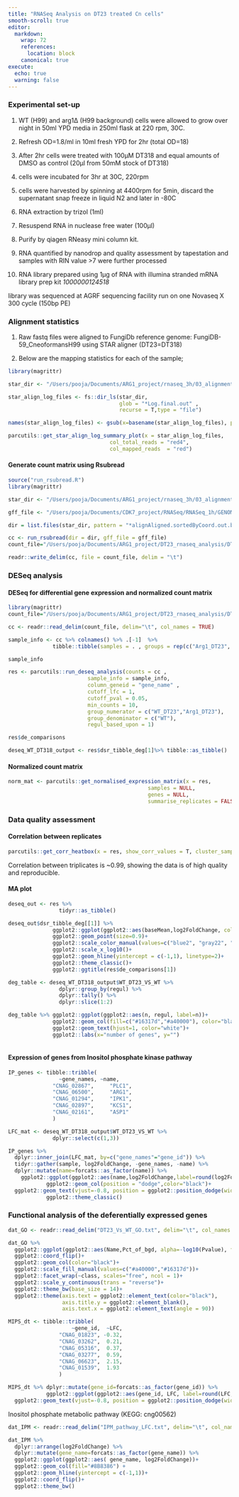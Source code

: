 ```yaml
---
title: "RNASeq Analysis on DT23 treated Cn cells"
smooth-scroll: true
editor:
  markdown:
    wrap: 72
    references: 
      location: block
    canonical: true
execute:
  echo: true
  warning: false
---
```


### Experimental set-up

1.  WT (H99) and arg1∆ (H99 background) cells were allowed to grow over
    night in 50ml YPD media in 250ml flask at 220 rpm, 30C.

2.  Refresh OD=1.8/ml in 10ml fresh YPD for 2hr (total OD=18)

3.  After 2hr cells were treated with 100µM DT318 and equal amounts of
    DMSO as control (20µl from 50mM stock of DT318)

4.  cells were incubated for 3hr at 30C, 220rpm

5.  cells were harvested by spinning at 4400rpm for 5min, discard the
    supernatant snap freeze in liquid N2 and later in -80C

6.  RNA extraction by trizol (1ml)

7.  Resuspend RNA in nuclease free water (100µl)

8.  Purify by qiagen RNeasy mini column kit.

9.  RNA quantified by nanodrop and quality assessment by tapestation and
    samples with RIN value \>7 were further processed

10. RNA library prepared using 1µg of RNA with illumina stranded mRNA
    library prep kit *1000000124518*

library was sequenced at AGRF sequencing facility run on one Novaseq X
300 cycle (150bp PE)

### Alignment statistics

1.  Raw fastq files were aligned to FungiDb reference genome:
    FungiDB-59_CneoformansH99 using STAR aligner (DT23=DT318)

2.  Below are the mapping statistics for each of the sample;

```r

library(magrittr)

star_dir <- "/Users/pooja/Documents/ARG1_project/rnaseq_3h/03_alignment/for_DT318_paper/"

star_align_log_files <- fs::dir_ls(star_dir, 
                                   glob = "*Log.final.out" ,
                                   recurse = T,type = "file")

names(star_align_log_files) <- gsub(x=basename(star_align_log_files), pattern ="*_star_alignLog.final.out", replacement = "")

parcutils::get_star_align_log_summary_plot(x = star_align_log_files,
                                col_total_reads = "red4", 
                                col_mapped_reads  = "red") 

```

#### Generate count matrix using Rsubread

```r

source("run_rsubread.R")
library(magrittr)

star_dir <- "/Users/pooja/Documents/ARG1_project/rnaseq_3h/03_alignment/for_DT318_paper"

gff_file <- "/Users/pooja/Documents/CDK7_project/RNASeq/RNASeq_1h/GENOME/FungiDB-59_CneoformansH99.gff"

dir = list.files(star_dir, pattern = "*alignAligned.sortedByCoord.out.bam$", full.names = TRUE)

cc <- run_rsubread(dir = dir, gff_file = gff_file)
count_file="/Users/pooja/Documents/ARG1_project/DT23_rnaseq_analysis/DT23_Vs_WT_3h_count_mat.txt"

readr::write_delim(cc, file = count_file, delim = "\t")
```

### DESeq analysis

#### DESeq for differential gene expression and normalized count matrix

```r

library(magrittr)
count_file="/Users/pooja/Documents/ARG1_project/DT23_rnaseq_analysis/DT23_Vs_WT_3h_count_mat.txt"

cc <- readr::read_delim(count_file, delim="\t", col_names = TRUE) 

sample_info <- cc %>% colnames() %>% .[-1]  %>%
              tibble::tibble(samples = . , groups = rep(c("Arg1_DT23", "WT","WT_DT23") , each = 3)) 

sample_info

res <- parcutils::run_deseq_analysis(counts = cc ,
                         sample_info = sample_info,
                         column_geneid = "gene_name" ,
                         cutoff_lfc = 1,
                         cutoff_pval = 0.05,
                         min_counts = 10,
                         group_numerator = c("WT_DT23","Arg1_DT23"),
                         group_denominator = c("WT"),
                         regul_based_upon = 1)

res$de_comparisons

deseq_WT_DT318_output <- res$dsr_tibble_deg[1]%>% tibble::as_tibble()


```

#### Normalized count matrix

```r

norm_mat <- parcutils::get_normalised_expression_matrix(x = res, 
                                            samples = NULL,
                                            genes = NULL,
                                            summarise_replicates = FALSE)
```

### Data quality assessment

#### Correlation between replicates

```r
parcutils::get_corr_heatbox(x = res, show_corr_values = T, cluster_samples = F, plot_type = "upper")
```

Correlation between triplicates is \~0.99, showing the data is of high
quality and reproducible.

#### MA plot

```r

deseq_out <- res %>% 
                tidyr::as_tibble() 

deseq_out$dsr_tibble_deg[[1]] %>%
              ggplot2::ggplot(ggplot2::aes(baseMean,log2FoldChange, color=regul))+
              ggplot2::geom_point(size=0.9)+
              ggplot2::scale_color_manual(values=c("blue2", "gray22", "red2"))+
              ggplot2::scale_x_log10()+
              ggplot2::geom_hline(yintercept = c(-1,1), linetype=2)+
              ggplot2::theme_classic()+
              ggplot2::ggtitle(res$de_comparisons[1])

```

```r

deg_table <- deseq_WT_DT318_output$WT_DT23_VS_WT %>% 
                dplyr::group_by(regul) %>% 
                dplyr::tally() %>%
                dplyr::slice(1:2)

deg_table %>% ggplot2::ggplot(ggplot2::aes(n, regul, label=n))+
              ggplot2::geom_col(fill=c("#16317d","#a40000"), color="black")+
              ggplot2::geom_text(hjust=1, color="white")+
              ggplot2::labs(x="number of genes", y="")
              
```

#### Expression of genes from Inositol phosphate kinase pathway

```r

IP_genes <- tibble::tribble(
                ~gene_names, ~name,
              "CNAG_02867",     "PLC1",
              "CNAG_06500",     "ARG1",
              "CNAG_01294",     "IPK1",
              "CNAG_02897",     "KCS1",
              "CNAG_02161",     "ASP1"
              )

LFC_mat <- deseq_WT_DT318_output$WT_DT23_VS_WT %>% 
              dplyr::select(c(1,3))

IP_genes %>% 
  dplyr::inner_join(LFC_mat, by=c("gene_names"="gene_id")) %>%
  tidyr::gather(sample, log2FoldChange, -gene_names, -name) %>% 
  dplyr::mutate(name=forcats::as_factor(name)) %>%
    ggplot2::ggplot(ggplot2::aes(name,log2FoldChange,label=round(log2FoldChange,2), fill=sample))+     
            ggplot2::geom_col(position = "dodge",color="black")+
  ggplot2::geom_text(vjust=-0.8, position = ggplot2::position_dodge(width = .9))+
            ggplot2::theme_classic()
```

### Functional analysis of the deferentially expressed genes

```r

dat_GO <- readr::read_delim("DT23_Vs_WT_GO.txt", delim="\t", col_names = TRUE) %>% dplyr::mutate(class=forcats::as_factor(class), Name=forcats::as_factor(Name))

dat_GO %>% 
  ggplot2::ggplot(ggplot2::aes(Name,Pct_of_bgd, alpha=-log10(Pvalue), fill=class))+
  ggplot2::coord_flip()+
  ggplot2::geom_col(color="black")+
  ggplot2::scale_fill_manual(values=c("#a40000","#16317d"))+
  ggplot2::facet_wrap(~class, scales="free", ncol = 1)+
  ggplot2::scale_y_continuous(trans = "reverse")+
  ggplot2::theme_bw(base_size = 14)+
  ggplot2::theme(axis.text = ggplot2::element_text(color="black"),
                 axis.title.y = ggplot2::element_blank(),
                 axis.text.x = ggplot2::element_text(angle = 90))
```

```r

MIPS_dt <- tibble::tribble(
                    ~gene_id,  ~LFC,
                "CNAG_01823", -0.32,
                "CNAG_03262",  0.21,
                "CNAG_05316",  0.37,
                "CNAG_03277",  0.59,
                "CNAG_06623",  2.15,
                "CNAG_01539",  1.93
                )

MIPS_dt %>% dplyr::mutate(gene_id=forcats::as_factor(gene_id)) %>%
            ggplot2::ggplot(ggplot2::aes(gene_id, LFC, label=round(LFC,2)))+ ggplot2::geom_col(fill="gold3", color="black")+
  ggplot2::geom_text(vjust=-0.8, position = ggplot2::position_dodge(width = .9))+ ggplot2::theme_bw()
```

Inositol phosphate metabolic pathway (KEGG: cng00562)

```r

dat_IPM <- readr::read_delim("IPM_pathway_LFC.txt", delim="\t", col_names = TRUE)

dat_IPM %>% 
  dplyr::arrange(log2FoldChange) %>%
  dplyr::mutate(gene_name=forcats::as_factor(gene_name)) %>%
  ggplot2::ggplot(ggplot2::aes( gene_name, log2FoldChange))+
  ggplot2::geom_col(fill="#8B8386") +
  ggplot2::geom_hline(yintercept = c(-1,1))+
  ggplot2::coord_flip()+
  ggplot2::theme_bw()
```
